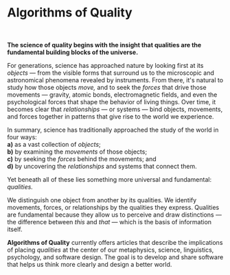 <h1 className="text-4xl md:text-5xl mb-2 font-medium">Algorithms of Quality</h1>

<br />

**The science of quality begins with the insight that qualities are the fundamental building blocks of the universe.**

For generations, science has approached nature by looking first at its *objects* — from the visible forms that surround us to the microscopic and astronomical phenomena revealed by instruments. From there, it's natural to study how those objects *move,* and to seek the *forces* that drive those movements — gravity, atomic bonds, electromagnetic fields, and even the psychological forces that shape the behavior of living things. Over time, it becomes clear that *relationships* — or systems — bind objects, movements, and forces together in patterns that give rise to the world we experience.

In summary, science has traditionally approached the study of the world in four ways:  
**a)** as a vast collection of *objects*;  
**b)** by examining the *movements* of those objects;  
**c)** by seeking the *forces* behind the movements; and  
**d)** by uncovering the *relationships* and systems that connect them.

Yet beneath all of these lies something more universal and fundamental: *qualities.*

We distinguish one object from another by its qualities. We identify movements, forces, or relationships by the qualities they express. Qualities are fundamental because they allow us to perceive and draw distinctions — the difference between *this* and *that* — which is the basis of information itself.

**Algorithms of Quality** currently offers articles that describe the implications of placing *qualities* at the center of our metaphysics, science, linguistics, psychology, and software design. The goal is to develop and share software that helps us think more clearly and design a better world.
